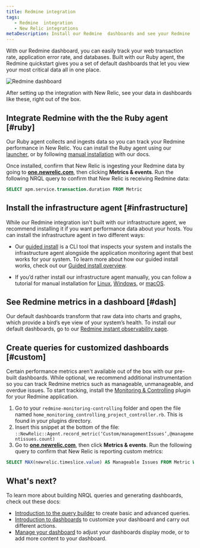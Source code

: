 ```yaml
---
title: Redmine integration
tags:
   - Redmine  integration
   - New Relic integrations
metaDescription: Install our Redmine  dashboards and see your Redmine  data in New Relic.
---
```



With our Redmine dashboard, you can easily track your web transaction rate, application error rate, and databases. Built with our Ruby agent, the Redmine quickstart gives you a set of default dashboards that let you view your most critical data all in one place.

<img
    src={infrastructureRedmineIoDash}
    title="Redmine dashboard"
    alt="Redmine dashboard"
/>

<figcaption>
After setting up the integration with New Relic, see your data in dashboards like these, right out of the box.
</figcaption>

## Integrate Redmine with the the Ruby agent [#ruby]

Our Ruby agent collects and ingests data so you can track your Redmine performance in New Relic. You can install the Ruby agent using our [launcher](https://one.newrelic.com/marketplace?account=1&state=eb17d004-3569-306a-d693-9506d3d0cf4e), or by following [manual installation](/docs/apm/agents/ruby-agent/installation/install-new-relic-ruby-agent) with our docs.

Once installed, confirm that New Relic is ingesting your Redmine data by going to **[one.newrelic.com](https://one.newrelic.com/all-capaibilities)**, then clicking **Metrics & events**. Run the following NRQL query to confirm that New Relic is receiving Redmine data:

```sql
SELECT apm.service.transaction.duration FROM Metric
```

## Install the infrastructure agent [#infrastructure]

While our Redmine integration isn't built with our infrastructure agent, we recommend installing it if you want performance data about your hosts. You can install the infrastructure agent in two different ways: 
	
* Our [guided install](https://one.newrelic.com/nr1-core?state=4f81feab-35f7-e97e-9903-52510f8542bd) is a CLI tool that inspects your system and installs the infrastructure agent alongside the application monitoring agent that best works for your system. To learn more about how our guided install works, check out our [Guided install overview](/docs/infrastructure/host-integrations/installation/new-relic-guided-install-overview). 

* If you’d rather install our infrastructure agent manually, you can follow a tutorial for manual installation for [Linux](/docs/infrastructure/install-infrastructure-agent/linux-installation/install-infrastructure-monitoring-agent-linux), [Windows](/docs/infrastructure/install-infrastructure-agent/windows-installation/install-infrastructure-monitoring-agent-windows/), or [macOS](/docs/infrastructure/install-infrastructure-agent/macos-installation/install-infrastructure-monitoring-agent-macos/).

## See Redmine metrics in a dashboard [#dash]

Our default dashboards transform that raw data into charts and graphs, which provide a bird’s eye view of your system’s health. To install our default dashboards, go to our [Redmine instant observability page](https://newrelic.com/instant-observability/redmine). 

## Create queries for customized dashboards [#custom]

Certain performance metrics aren't available out of the box with our pre-built dashboards. While optional, we recommend additional instrumentation so you can track Redmine metrics such as manageable, unmanageable, and overdue issues. To start tracking, install the [Monitoring & Controlling](https://www.redmine.org/plugins/monitoring-controlling) plugin for your Redmine application.

1. Go to your `redmine-monitoring-controlling` folder and open the file named `home_monitoring_controlling_project_controller.rb`. This is found in your plugins directory.
2. Insert this snippet at the bottom of the file: `::NewRelic::Agent.record_metric(‘Custom/managementIssues’,@managementissues.count)`
3. Go to **[one.newrelic.com](https://one.newrelic.com/all-capabilities)**, then click **Metrics & events**. Run the following query to confirm that New Relic is reporting custom metrics:

```sql
SELECT MAX(newrelic.timeslice.value) AS Manageable Issues FROM Metric WHERE metricTimesliceName like '%Custom/managementissues%'”
```

## What's next?

To learn more about building NRQL queries and generating dashboards, check out these docs:

* [Introduction to the query builder](/docs/query-your-data/explore-query-data/query-builder/introduction-query-builder) to create basic and advanced queries.
* [Introduction to dashboards](/docs/query-your-data/explore-query-data/dashboards/introduction-dashboards) to customize your dashboard and carry out different actions.
* [Manage your dashboard](/docs/query-your-data/explore-query-data/dashboards/manage-your-dashboard) to adjust your dashboards display mode, or to add more content to your dashboard.